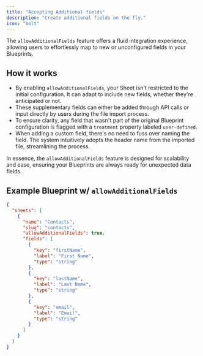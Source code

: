 ```yaml
---
title: "Accepting Additional fields"
description: "Create additional fields on the fly."
icon: "bolt"
---
```


<Snippet file="shared/dxpbanner.mdx" />

The `allowAdditionalFields` feature offers a fluid integration experience, allowing users to effortlessly map to new or unconfigured fields in your Blueprints.

## How it works

- By enabling `allowAdditionalFields`, your Sheet isn't restricted to the initial configuration. It can adapt to include new fields, whether they're anticipated or not.
- These supplementary fields can either be added through API calls or input directly by users during the file import process.
- To ensure clarity, any field that wasn't part of the original Blueprint configuration is flagged with a `treatment` property labeled `user-defined`.
- When adding a custom field, there's no need to fuss over naming the field. The system intuitively adopts the header name from the imported file, streamlining the process.

In essence, the `allowAdditionalFields` feature is designed for scalability and ease, ensuring your Blueprints are always ready for unexpected data fields.

## Example Blueprint w/ `allowAdditionalFields`

```json
{
  "sheets": [
    {
      "name": "Contacts",
      "slug": "contacts",
      "allowAdditionalFields": true,
      "fields": [
        {
          "key": "firstName",
          "label": "First Name",
          "type": "string"
        },
        {
          "key": "lastName",
          "label": "Last Name",
          "type": "string"
        },
        {
          "key": "email",
          "label": "Email",
          "type": "string"
        }
      ]
    }
  ]
}
```
